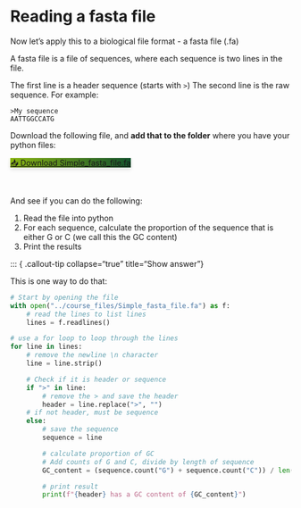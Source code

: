 # Reading a fasta file

Now let's apply this to a biological file format - a fasta file (.fa)

A fasta file is a file of sequences, where each sequence is two lines in the file. 

The first line is a header sequence (starts with `>`) The second line is the raw sequence. For example:

```
>My sequence
AATTGGCCATG
```

Download the following file, and **add that to the folder** where you have your python files: 

```{=html}
<a href="../course_files/Simple_fasta_file.fa" 
   class="btn btn-lg text-white rounded-pill px-4 py-2" 
   style="background: linear-gradient(90deg, #89b413, #14532d); box-shadow: 0 4px 6px rgba(0,0,0,0.1);" 
   download>
  📥 Download Simple_fasta_file.fa
</a>
```
  \
  
And see if you can do the following: 

1.  Read the file into python 
2.  For each sequence, calculate the proportion of the sequence that is either G or C (we call this the GC content)
3.  Print the results 


::: { .callout-tip collapse="true" title="Show answer"}

This is one way to do that: 

```python
# Start by opening the file 
with open("../course_files/Simple_fasta_file.fa") as f:
    # read the lines to list lines 
    lines = f.readlines()

# use a for loop to loop through the lines
for line in lines:
    # remove the newline \n character
    line = line.strip()

    # Check if it is header or sequence 
    if ">" in line:
        # remove the > and save the header
        header = line.replace(">", "")
    # if not header, must be sequence
    else: 
        # save the sequence
        sequence = line

        # calculate proportion of GC
        # Add counts of G and C, divide by length of sequence
        GC_content = (sequence.count("G") + sequence.count("C")) / len(sequence)

        # print result
        print(f"{header} has a GC content of {GC_content}")

```